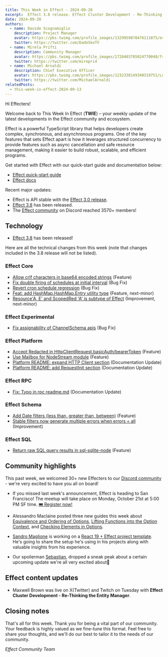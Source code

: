```yaml
---
title: This Week in Effect - 2024-09-20
excerpt:  Effect 3.8 release. Effect Cluster Development - Re-Thinking the Entity Manager by Maxwell Brown.
date: 2024-09-20
authors:
  - name: Davide Scognamiglio
    description: Project Manager
    avatar: https://pbs.twimg.com/profile_images/1329959878476111875/evHG8VX6_400x400.jpg
    twitter: https://twitter.com/DadeSkoTV
  - name: Mirela Prifti
    description: Community Manager
    avatar: https://pbs.twimg.com/profile_images/1728403785024770048/frKphayT_400x400.jpg
    twitter: https://twitter.com/mirepri4
  - name: Michael Arnaldi
    description: Chief Executive Officer
    avatar: https://pbs.twimg.com/profile_images/1232338149340319751/Ln9nNWyk_400x400.jpg
    twitter: https://twitter.com/MichaelArnaldi
relatedPosts:
  - this-week-in-effect-2024-09-13
---
```


Hi Effecters! 

Welcome back to This Week In Effect (**TWIE**) – your weekly update of the latest developments in the Effect community and ecosystem.

Effect is a powerful TypeScript library that helps developers create complex, synchronous, and asynchronous programs. One of the key features that sets Effect apart is how it leverages structured concurrency to provide features such as async cancellation and safe resource management, making it easier to build robust, scalable, and efficient programs.

Get started with Effect with our quick-start guide and documentation below:

- [Effect quick-start guide](/docs/quickstart)
- [Effect docs](/docs/introduction)

Recent major updates:

- Effect is API stable with the [Effect 3.0 release](https://effect.website/blog/effect-3.0).
- [Effect 3.8](https://effect.website/blog/effect-3.8) has been released.
- The [Effect community](https://discord.gg/effect-ts) on Discord reached 3570+ members!


## Technology

+ [Effect 3.8](https://effect.website/blog/effect-3.8) has been released!
<Tweet id="1835605205393584312" />

Here are all the technical changes from this week (note that changes included in the 3.8 release will not be listed).

### Effect Core
+ [Allow crlf characters in base64 encoded strings](https://github.com/Effect-TS/effect/pull/3623) (Feature)
+ [Fix double firing of schedules at initial interval](https://github.com/Effect-TS/effect/pull/3624) (Bug Fix)
+ [Revert cron schedule regression](https://github.com/Effect-TS/effect/pull/3627) (Bug Fix)
+ [Feat: add HashMap.HashMap.Entry utility type](https://github.com/Effect-TS/effect/pull/3618) (Feature, next-minor)
+ [Resource'A, E' and ScopedRed 'A' is subtype of Effect](https://github.com/Effect-TS/effect/pull/3626) (Improvement, next-minor)

### Effect Experimental
+ [Fix assignability of ChannelSchema apis](https://github.com/Effect-TS/effect/pull/3632) (Bug Fix)

### Effect Platform
+ [Accept Redacted in HttpClientRequest.basicAuth/bearerToken](https://github.com/Effect-TS/effect/pull/3614) (Feature)
+ [Use Mailbox for NodeStream module](https://github.com/Effect-TS/effect/pull/3616) (Feature)
+ [Platform README: expand HTTP Client section](https://github.com/Effect-TS/effect/pull/3625) (Documentation Update)
+ [Platform README: add RequestInit section](https://github.com/Effect-TS/effect/pull/3629) (Documentation Update)

### Effect RPC
+ [Fix: Typo in rpc readme.md](https://github.com/Effect-TS/effect/pull/3630) (Documentation Update)

### Effect Schema
+ [Add Date filters (less than, greater than, between)](https://github.com/Effect-TS/effect/pull/3619) (Feature)
+ [Stable filters now generate multiple errors when errors = all](https://github.com/Effect-TS/effect/pull/3635) (Improvement)

### Effect SQL
+ [Return raw SQL query results in sql-sqlite-node](https://github.com/Effect-TS/effect/pull/3607) (Feature)


## Community highlights

This past week, we welcomed 30+ new Effecters to our [Discord community](https://discord.gg/effect-ts) - we're very excited to have you all on board! 

+ If you missed last week's announcement, Effect is heading to San Francisco! The meetup will take place on Monday, October 21st at 5:00 PM SF time. [🎟️ Register now!](https://lu.ma/gmk2jzd2)
<Tweet id="1833116197656686612" />

+ Alessandro Maclaine posted three new guides this week about [Equivalence and Ordering of Options](https://dev.to/almaclaine/equivalence-and-ordering-of-options-in-effect-ts-a-practical-guide-13di), [Lifting Functions into the Option Context](https://dev.to/almaclaine/lifting-functions-into-the-option-context-in-effect-ts-a-practical-guide-o87), and [Checking Elements in Options](https://dev.to/almaclaine/checking-elements-in-options-in-effect-ts-a-practical-guide-3o6b).

+ [Sandro Maglione](https://x.com/SandroMaglione) is working on a [React 19 + Effect project template](https://www.typeonce.dev/course/effect-react-19-project-template). He's going to share the setup he's using in his projects along with valuable insights from his experience.

+ Our spoilerman [Sebastian](https://x.com/thefubhy), dropped a sneak peak about a certain upcoming update we're all very excited about👀
<Tweet id="1836649001204003007" />

## Effect content updates

+ Maxwell Brown was live on X(Twitter) and Twitch on Tuesday with **Effect Cluster Development - Re-Thinking the Entity Manager**.
<Tweet id="1836071794656309616" />

## Closing notes

That's all for this week. Thank you for being a vital part of our community. Your feedback is highly valued as we fine-tune this format. Feel free to share your thoughts, and we'll do our best to tailor it to the needs of our community.

_Effect Community Team_
